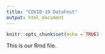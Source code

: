 ```yaml
---
title: "COVID-19 DataFest"
output: html_document
---
```


```r
knitr::opts_chunk$set(echo = TRUE)
```

This is our Rmd file.
